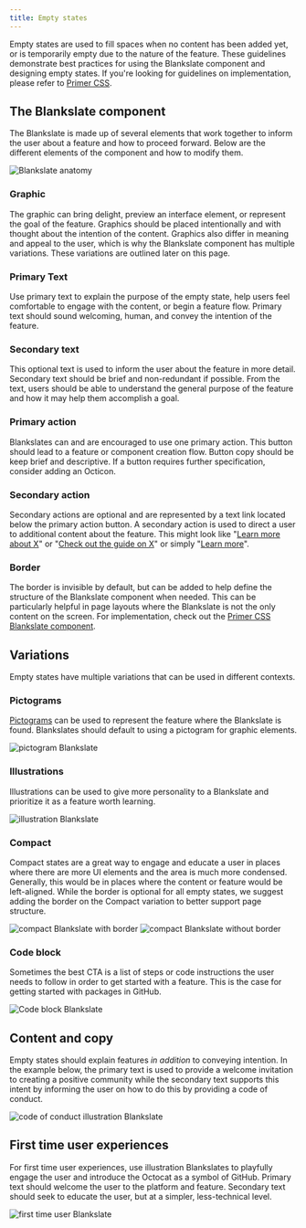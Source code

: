 ```yaml
---
title: Empty states
---
```



Empty states are used to fill spaces when no content has been added yet, or is temporarily empty due to the nature of the feature. These guidelines demonstrate best practices for using the Blankslate component and designing empty states. If you're looking for guidelines on implementation, please refer to [Primer CSS](https://primer.style/css/components/blankslate).

## The Blankslate component
The Blankslate is made up of several elements that work together to inform the user about a feature and how to proceed forward. Below are the different elements of the component and how to modify them.

![Blankslate anatomy](https://user-images.githubusercontent.com/6846673/62806713-78795380-baa8-11e9-9cbd-1a56fef3247b.png)

### Graphic
The graphic can bring delight, preview an interface element, or represent the goal of the feature. Graphics should be placed intentionally and with thought about the intention of the content. Graphics also differ in meaning and appeal to the user, which is why the Blankslate component has multiple variations. These variations are outlined later on this page.

### Primary Text
Use primary text to explain the purpose of the empty state, help users feel comfortable to engage with the content, or begin a feature flow. Primary text should sound welcoming, human, and convey the intention of the feature.

### Secondary text
This optional text is used to inform the user about the feature in more detail. Secondary text should be brief and non-redundant if possible. From the text, users should  be able to understand the general purpose of the feature and how it may help them accomplish a goal.

### Primary action
Blankslates can and are encouraged to use one primary action. This button should lead to a feature or component creation flow. Button copy should be keep brief and descriptive. If a button requires further specification, consider adding an Octicon.

### Secondary action
Secondary actions are optional and are represented by a text link located below the primary action button. A secondary action is used to direct a user to additional content about the feature. This might look like "[Learn more about X](#)" or "[Check out the guide on X](#)" or simply "[Learn more](#)".

### Border
The border is invisible by default, but can be added to help define the structure of the Blankslate component when needed. This can be particularly helpful in page layouts where the Blankslate is not the only content on the screen. For implementation, check out the [Primer CSS Blankslate component](https://primer.style/css/components/blankslate#add-border).

## Variations
Empty states have multiple variations that can be used in different contexts.

### Pictograms
[Pictograms](https://ghicons.github.com/) can be used to represent the feature where the Blankslate is found. Blankslates should default to using a pictogram for graphic elements.

![pictogram Blankslate](https://user-images.githubusercontent.com/6846673/62806619-39e39900-baa8-11e9-9de0-5b2f511d63da.png)

### Illustrations
Illustrations can be used to give more personality to a Blankslate and prioritize it as a feature worth learning.

![illustration Blankslate](https://user-images.githubusercontent.com/6846673/63133678-20948e00-bf7b-11e9-8774-9474d961c4b9.png)

### Compact
Compact states are a great way to engage and educate a user in places where there are more UI elements and the area is much more condensed. Generally, this would be in places where the content or feature would be left-aligned. While the border is optional for all empty states, we suggest adding the border on the Compact variation to better support page structure.

<Text textAlign="center">
  <Flex alignItems="center" flexDirection="row" mt="4" mb="4">
    <Box width={6 / 12} mr="4">
      <img alt="compact Blankslate with border" src="https://user-images.githubusercontent.com/6846673/63132959-e1b10900-bf77-11e9-9ddc-2060cf70dd73.png" />
    </Box>
    <Box width={6 / 12} mr="4">
      <img alt="compact Blankslate without border" src="https://user-images.githubusercontent.com/6846673/63132935-c0e8b380-bf77-11e9-8cbc-410e574c7a08.png" />
    </Box>
  </Flex>
</Text>

### Code block
Sometimes the best CTA is a list of steps or code instructions the user needs to follow in order to get started with a feature. This is the case for getting started with packages in GitHub.

![Code block Blankslate](https://user-images.githubusercontent.com/589285/64209577-b83c1c80-ce55-11e9-8b61-8d82713b56a6.png)

## Content and copy
Empty states should explain features _in addition_ to conveying intention. In the example below, the primary text is used to provide a welcome invitation to creating a positive community while the secondary text supports this intent by informing the user on how to do this by providing a code of conduct.

![code of conduct illustration Blankslate](https://user-images.githubusercontent.com/6846673/62806616-394b0280-baa8-11e9-8a5e-45f0c51aaa22.png)

## First time user experiences
For first time user experiences, use illustration Blankslates to playfully engage the user and introduce the Octocat as a symbol of GitHub. Primary text should welcome the user to the platform and feature. Secondary text should seek to educate the user, but at a simpler, less-technical level.

![first time user Blankslate](https://user-images.githubusercontent.com/6846673/62813307-efb9e200-babe-11e9-93e7-a6fd45d7f942.png)

